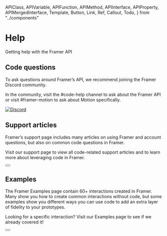 <!-- 👋 Editing this file? Need help? → https://github.com/framer/api-docs/blob/master/CONTRIBUTING.md -->

  APIClass,
  APIVariable,
  APIFunction,
  APIMethod,
  APIInterface,
  APIProperty,
  APIMergedInterface,
  Template,
  Button,
  Link,
  Ref,
  Callout,
  Todo,
} from "../components"


# Help

<span className="lead">
  Getting help with the Framer API
</span>

## Code questions

To ask questions around Framer’s API, we recommend joining the Framer Discord community.

In the community, visit the #code-help channel to ask about the Framer API or visit #framer-motion to ask about Motion specifically.

[![Discord](https://img.shields.io/discord/341919693348536320?label=Join&logo=Discord&logoColor=white&style=flat-square)](https://discord.gg/hhAJjNVb2J)

## Support articles

Framer’s support page includes many articles on using Framer and account questions, but also on common code questions in Framer.

Visit our support page to view all code-related support articles and to learn more about leveraging code in Framer.

<div>
  <Button
    name="View Code articles"
    link="https://www.framer.com/support/using-framer/#code"
  />
</div>

## Examples

The Framer Examples page contain 60+ interactions created in Framer. Many show you how to create common interactions without code, but some examples show you different ways you can use code to add an extra layer of fidelity to your prototypes.

Looking for a specific interaction? Visit our Examples page to see if we already covered it!

<div>
  <Button
    name="Open Examples page"
    link="https://www.framer.com/examples"
  />
</div>

